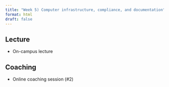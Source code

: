 ```yaml
---
title: "Week 5) Computer infrastructure, compliance, and documentation"
format: html
draft: false
---
```


## Lecture

- On-campus lecture

## Coaching

- Online coaching session (#2)